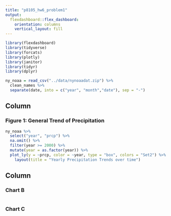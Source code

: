 ```yaml
---
title: "p8105_hw6_problem1"
output: 
  flexdashboard::flex_dashboard:
    orientation: columns
    vertical_layout: fill
---
```


```r
library(flexdashboard)
library(tidyverse)
library(forcats)
library(plotly)
library(janitor)
library(tidyr)
library(dplyr)

ny_noaa = read_csv("../data/nynoaadat.zip") %>%
  clean_names %>%
  separate(date, into = c("year", "month","date"), sep = "-")

```

Column {data-width=650}
-----------------------------------------------------------------------

### Figure 1: General Trend of Precipitation

```r
ny_noaa %>%
  select("year", "prcp") %>%
  na.omit() %>%
  filter(year >= 2000) %>%
  mutate(year = as.factor(year)) %>%
  plot_ly(y = ~prcp, color = ~year, type = "box", colors = "Set2") %>%
    layout(title = "Yearly Precipitation Trends over time")
```

Column {data-width=350}
-----------------------------------------------------------------------

### Chart B

```r

```

### Chart C

```r

```

